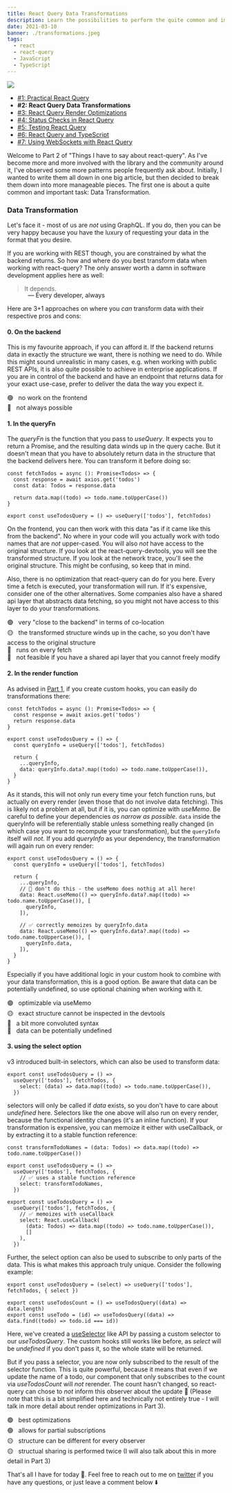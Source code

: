 ```yaml
---
title: React Query Data Transformations
description: Learn the possibilities to perform the quite common and important task of transforming your data with react-query
date: 2021-03-10
banner: ./transformations.jpeg
tags:
  - react
  - react-query
  - JavaScript
  - TypeScript
---
```



<img src="./transformations.jpeg" />

<Attribution name="Joshua Sukoff" url="https://unsplash.com/@joshuas" />

- [#1: Practical React Query](practical-react-query)
- <b>#2: React Query Data Transformations</b>
- [#3: React Query Render Optimizations](react-query-render-optimizations)
- [#4: Status Checks in React Query](status-checks-in-react-query)
- [#5: Testing React Query](testing-react-query)
- [#6: React Query and TypeScript](react-query-and-type-script)
- [#7: Using WebSockets with React Query](using-web-sockets-with-react-query)

<Divider />

Welcome to Part 2 of "Things I have to say about react-query". As I've become more and more involved with the library and the community around it, I've observed some more patterns people frequently ask about. Initially, I wanted to write them all down in one big article, but then decided to break them down into more manageable pieces. The first one is about a quite common and important task: Data Transformation.

### Data Transformation

Let's face it - most of us are _not_ using GraphQL. If you do, then you can be very happy because you have the luxury of requesting your data in the format that you desire.

If you are working with REST though, you are constrained by what the backend returns. So how and where do you best transform data when working with react-query? The only answer worth a damn in software development applies here as well:

> It depends.

<p style="padding-left: 3rem; margin-top: -1rem">— Every developer, always</p>

Here are 3+1 approaches on where you _can_ transform data with their respective pros and cons:

#### 0. On the backend

This is my favourite approach, if you can afford it. If the backend returns data in exactly the structure we want, there is nothing we need to do. While this might sound unrealistic in many cases, e.g. when working with public REST APIs, it is also quite possible to achieve in enterprise applications. If you are in control of the backend and have an endpoint that returns data for your exact use-case, prefer to deliver the data the way you expect it.

🟢 &nbsp; no work on the frontend<br/>
🔴 &nbsp; not always possible

#### 1. In the queryFn

The _queryFn_ is the function that you pass to _useQuery_. It expects you to return a Promise, and the resulting data winds up in the query cache. But it doesn't mean that you have to absolutely return data in the structure that the backend delivers here. You can transform it before doing so:

```ts:title=queryFn-transformation
const fetchTodos = async (): Promise<Todos> => {
  const response = await axios.get('todos')
  const data: Todos = response.data

  return data.map((todo) => todo.name.toUpperCase())
}

export const useTodosQuery = () => useQuery(['todos'], fetchTodos)
```

On the frontend, you can then work with this data "as if it came like this from the backend". No where in your code will you actually work with todo names that are _not_ upper-cased. You will also _not_ have access to the original structure. If you look at the react-query-devtools, you will see the transformed structure. If you look at the network trace, you'll see the original structure. This might be confusing, so keep that in mind.

Also, there is no optimization that react-query can do for you here. Every time a fetch is executed, your transformation will run. If it's expensive, consider one of the other alternatives. Some companies also have a shared api layer that abstracts data fetching, so you might not have access to this layer to do your transformations.

🟢 &nbsp; very "close to the backend" in terms of co-location<br/>
🟡 &nbsp; the transformed structure winds up in the cache, so you don't have access to the original structure<br/>
🔴 &nbsp; runs on every fetch<br/>
🔴 &nbsp; not feasible if you have a shared api layer that you cannot freely modify

#### 2. In the render function

As advised in [Part 1](practical-react-query), if you create custom hooks, you can easily do transformations there:

```ts:title=render-transformation
const fetchTodos = async (): Promise<Todos> => {
  const response = await axios.get('todos')
  return response.data
}

export const useTodosQuery = () => {
  const queryInfo = useQuery(['todos'], fetchTodos)

  return {
    ...queryInfo,
    data: queryInfo.data?.map((todo) => todo.name.toUpperCase()),
  }
}
```

As it stands, this will not only run every time your fetch function runs, but actually on every render (even those that do not involve data fetching). This is likely not a problem at all, but if it is, you can optimize with _useMemo_. Be careful to define your dependencies _as narrow as possible_. `data` inside the queryInfo will be referentially stable unless something really changed (in which case you want to recompute your transformation), but the `queryInfo` itself will _not_. If you add _queryInfo_ as your dependency, the transformation will again run on every render:

```ts:title=useMemo-dependencies
export const useTodosQuery = () => {
  const queryInfo = useQuery(['todos'], fetchTodos)

  return {
    ...queryInfo,
    // 🚨 don't do this - the useMemo does nothig at all here!
    data: React.useMemo(() => queryInfo.data?.map((todo) => todo.name.toUpperCase()), [
      queryInfo,
    ]),

    // ✅ correctly memoizes by queryInfo.data
    data: React.useMemo(() => queryInfo.data?.map((todo) => todo.name.toUpperCase()), [
      queryInfo.data,
    ]),
  }
}
```

Especially if you have additional logic in your custom hook to combine with your data transformation, this is a good option. Be aware that data can be potentially undefined, so use optional chaining when working with it.

🟢 &nbsp; optimizable via useMemo<br/>
🟡 &nbsp; exact structure cannot be inspected in the devtools<br/>
🔴 &nbsp; a bit more convoluted syntax<br/>
🔴 &nbsp; data can be potentially undefined<br/>

#### 3. using the select option

v3 introduced built-in selectors, which can also be used to transform data:

```ts:title=select-transformation
export const useTodosQuery = () =>
  useQuery(['todos'], fetchTodos, {
    select: (data) => data.map((todo) => todo.name.toUpperCase()),
  })
```

selectors will only be called if _data_ exists, so you don't have to care about _undefined_ here. Selectors like the one above will also run on every render, because the functional identity changes (it's an inline function). If your transformation is expensive, you can memoize it either with useCallback, or by extracting it to a stable function reference:

```ts:title=select-memoizations
const transformTodoNames = (data: Todos) => data.map((todo) => todo.name.toUpperCase())

export const useTodosQuery = () =>
  useQuery(['todos'], fetchTodos, {
    // ✅ uses a stable function reference
    select: transformTodoNames,
  })

export const useTodosQuery = () =>
  useQuery(['todos'], fetchTodos, {
    // ✅ memoizes with useCallback
    select: React.useCallback(
      (data: Todos) => data.map((todo) => todo.name.toUpperCase()),
      []
    ),
  })
```

Further, the select option can also be used to subscribe to only parts of the data. This is what makes this approach truly unique. Consider the following example:

```js:title=select-partial-subscriptions
export const useTodosQuery = (select) => useQuery(['todos'], fetchTodos, { select })

export const useTodosCount = () => useTodosQuery((data) => data.length)
export const useTodo = (id) => useTodosQuery((data) => data.find((todo) => todo.id === id))
```

Here, we've created a [useSelector](https://react-redux.js.org/api/hooks#useselector) like API by passing a custom selector to our _useTodosQuery_. The custom hooks still works like before, as _select_ will be _undefined_ if you don't pass it, so the whole state will be returned.

But if you pass a selector, you are now only subscribed to the result of the selector function. This is quite powerful, because it means that even if we update the name of a todo, our component that only subscribes to the count via _useTodosCount_ will _not_ rerender. The count hasn't changed, so react-query can chose to _not_ inform this observer about the update 🥳 (Please note that this is a bit simplified here and technically not entirely true - I will talk in more detail about render optimizations in Part 3).

🟢 &nbsp; best optimizations<br/>
🟢 &nbsp; allows for partial subscriptions<br/>
🟡 &nbsp; structure can be different for every observer<br/>
🟡 &nbsp; structual sharing is performed twice (I will also talk about this in more detail in Part 3)

<Divider />

That's all I have for today 👋. Feel free to reach out to me on [twitter](https://twitter.com/tkdodo)
if you have any questions, or just leave a comment below ⬇️

<Comments withSeparator={false} />
